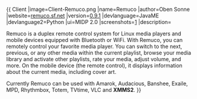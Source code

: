 {{
Client
|image=Client-Remuco.png
|name=Remuco
|author=Oben Sonne
|website=[http://remuco.sourceforge.net/ remuco.sf.net]
|version=[http://remuco.sourceforge.net/index.php/Getting_Started 0.9.1]
|devlanguage=JavaME
|devlanguage2=Python
|ui=MIDP 2.0
|screenshots=[http://remuco.sourceforge.net/index.php/Screenshots]
|description=

Remuco is a duplex remote control system for Linux media players and mobile devices equipped with Bluetooth or WiFi. With Remuco, you can remotely control your favorite media player. You can switch to the next, previous, or any other media within the current playlist, browse your media library and activate other playlists, rate your media, adjust volume, and more. On the mobile device (the remote control), it displays information about the current media, including cover art.

Currently Remuco can be used with Amarok, Audacious, Banshee, Exaile, MPD, Rhythmbox, Totem, TVtime, VLC and '''XMMS2'''.
}}